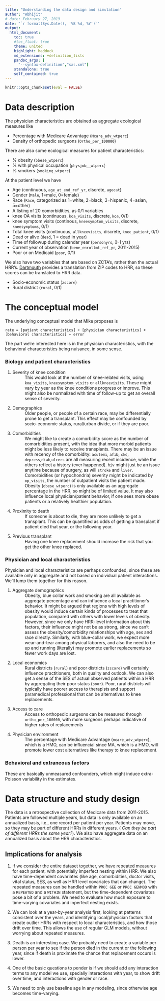```yaml
---
title: "Understanding the data design and simulation"
author: "Abhijit"
# date: February 27, 2019
date: "`r format(Sys.Date(), '%B %d, %Y')`"
output:
  html_document:
    toc: true
    #toc_float: true
    theme: united
    highlight: haddock
    md_extensions: +definition_lists
    pandoc_args: [
      "--syntax-definition","sas.xml"]
    standalone: true
    self_contained: true
---
```


```r
knitr::opts_chunk$set(eval = FALSE)
```

# Data description

The physician characteristics are obtained as aggregate ecological measures like

- Percentage with Medicare Advantage (`Mcare_adv_wtperc`)
- Density of orthopedic surgeons (`Ortho_per_100000`)

There are also some ecological measures for patient characteristics:

- % obesity (`obese_wtperc`)
- % with physical occupation (`physjob__wtperc`)
- % smokers (`smoking_wtperc`)

At the patient level we have

- Age (continuous, `age_at_end_ref_yr`, discrete, `agecat`)
- Gender (`Male`, 1=male, 0=female)
- Race (`Race`, categorized as 1=white, 2=black, 3=hispanic, 4=asian, 5=other)
- A listing of 20 comorbidities, as 0/1 variables
- knee OA visits (continuous, `koa_visits`, discrete, `koa`, 0/1)
- knee symptom visits (continous, `kneesymptom_visits`, discrete, `kneesymptoms`, 0/1)
- Total knee visits (continuous, `allkneevisits`, discrete, `knee_patient`, 0/1)
- Dead or alive (`dead`, 1 = dead in year)
- Time of followup during calendar year (`personyrs`, 0-1 yrs)
- Current year of observation (`bene_enrollmt_ref_yr`, 2011-2015)
- Poor or on Medicaid (`poor`, 0/1)

We also have two variables that are based on ZCTA's, rather than the actual 
HRR's. [Dartmouth](http://archive.dartmouthatlas.org/tools/downloads.aspx?tab=39){target="_blank"} provides a translation from ZIP codes to HRR, so these scores 
can be translated to HRR data.

- Socio-economic status (`zscore`)
- Rural district (`rural`, 0/1)

# The conceptual model

The underlying conceptual model that Mike proposes is

```
rate = [patient characteristics] + [physician characteristics] + [behavioral characteristics] + error
```

The part we're interested here is in the physician characteristics, with the
behavioral characteristics being nuisance, in some sense. 


### Biology and patient characteristics

1. Severity of knee condition
  ~ This would look at the number of knee-related visits, using `koa_visits`, 
    `kneesymptom_visits` or `allkneevisits`. These might vary by year as the 
    knee conditions progress or improve. This might also be normalized with 
    time of follow-up to get an overall sense of severity. 

1. Demographics
  ~ Older people, or people of a certain race, may be differentially prone to get
  a transplant. This effect may be confounded by socio-economic status, rural/urban
  divide, or if they are poor.
  
1. Comorbidities
  ~ We might like to create a comorbidity score as the number of comorbidities
  present, with the idea that more morbid patients might be less likely to
  receive transplants. There may be an issue with recency of the comorbidity:
  `acutemi`, `afib`, `ckd`, `depress`,`diab`,`ulcers` are all measuring recent
  incidence, while the others reflect a history (ever happened). `hiv` might
  just be an issue anytime because of surgery, as will `stroke` and `liver`.
  Comorbidities (or hypochondria) severity might be indicated by `op_visits`,
  the number of outpatient visits the patient made. Obesity (`obese_wtperc`) is
  only available as an aggregate percentage in the HRR, so might be of limited
  value. It may also influence local physician/patient behavior, if one sees
  more obese patients or a relatively healthier population. 

1. Proximity to death
  ~ If someone is about to die, they are more unlikely to get a transplant. This 
  can be quantified as odds of getting a transplant if patient died that year, 
  or the following year.
  
1. Previous transplant
  ~ Having one knee replacement should increase the risk that you get the other 
  knee replaced. 

### Physician and local characteristics

Physician and local characteristics are perhaps confounded, since these are
available only in aggregate and not based on individual patient interactions.
We'll lump them together for this reason.

1. Aggregate demographics
  ~ Obesity, blue collar work and smoking are all available as aggregate
  percentage and can influence a local practitioner's behavior. It might be argued 
  that regions with high levels of obesity would induce certain kinds of processes
  to treat that population, compared with others with lower levels of obesity. However, 
  since we only have HRR-level information about this factors, their influence might
  not be as strong, since we can't assess the obesity/comorbidity relationships with 
  age, sex and race directly. Similarly, with blue-collar work, we expect more wear-and-tear
  among physical laborers, and also the need to be up and running (literally) may
  promote earlier replacements so fewer work days are lost. 
  
1. Local economics
  ~ Rural districts (`rural`) and poor districts (`zscore`) will certainly
  influence practitioners, both in quality and outlook. We can also get a sense
  of the SES of actual observed patients within a HRR by aggregating their poor
  status (`poor`). Poor, rural districts will typically have poorer access to 
  therapists and support paramedical professional that can be alternatives to 
  knee replacements.
  
1. Access to care
  ~ Access to orthopedic surgeons can be measured through `ortho_per_100000`,
  with more surgeons perhaps indicative of higher rates of replacements
  
1. Physician environment
  ~ The percentage with Medicare Advantage (`mcare_adv_wtperc`), which is a HMO,
  can be influencial since MA, which is a HMO, will promote lower cost
  alternatives like therapy to knee replacement.

### Behavioral and extraneous factors

These are basically unmeasured confounders, which might induce extra-Poisson
variability in the estimates.

# Data structure and study design

The data is a retrospective collection of Medicare data from 2011-2015. Patients
are followed multiple years, but data is only available on an annualized basis,
i.e., one record per patient per year. Patients may move, so they may be part of
different HRRs in different years. ( _Can they be part of different HRRs the
same year?_). We also have aggregate data on an annualized basis about the HRR
characteristics.

## Implications for analysis

1. If we consider the entire dataset together, we have repeated measures for
each patient, with potentially imperfect nesting within HRR. We also have
time-dependent covariates (like age, comorbidities, doctor visits, vital status,
SES, as well as HRR level covariates that can change). The repeated measures can
be handled within `PROC GEE` or `PROC GENMOD` with a `REPEATED` and a `WITHIN`
statement, but the time-dependent covariates pose a bit of a problem. We need to 
evaluate how much exposure to time-varying covariates and inperfect nesting 
exists. 

1. We can look at a year-by-year analysis first, looking at patterns consistent
over the years, and identifying local/physician factors that create outlier 
HRRs with respect to local characteristics, and how those drift over time. This 
allows the use of regular GLM models, without worrying about repeated measures.

1. Death is an interesting case. We probably need to create a variable per person
per year to see if the person died in the current or the following year, since
if death is proximate the chance that replacement occurs is lower. 

1. One of the basic questions to ponder is if we should add any interaction terms
to any model we use, specially interactions with year, to show drift over time, 
and interactions with gender or race.

1. We need to only use baseline age in any modeling, since otherwise age becomes
time-varying. 
